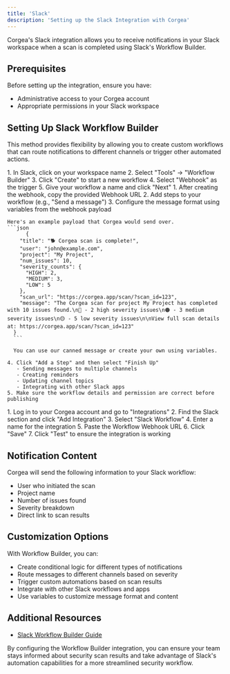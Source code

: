 ```yaml
---
title: 'Slack'
description: 'Setting up the Slack Integration with Corgea'
---
```


Corgea's Slack integration allows you to receive notifications in your Slack workspace when a scan is completed using Slack's Workflow Builder.

## Prerequisites 

Before setting up the integration, ensure you have:

- Administrative access to your Corgea account
- Appropriate permissions in your Slack workspace

## Setting Up Slack Workflow Builder

This method provides flexibility by allowing you to create custom workflows that can route notifications to different channels or trigger other automated actions.

<Steps>
  <Step title="Create a Workflow">
    1. In Slack, click on your workspace name
    2. Select "Tools" → "Workflow Builder"
    3. Click "Create" to start a new workflow
    4. Select "Webhook" as the trigger
    5. Give your workflow a name and click "Next"
  </Step>
  <Step title="Configure Workflow Steps">
    1. After creating the webhook, copy the provided Webhook URL
    2. Add steps to your workflow (e.g., "Send a message")
    3. Configure the message format using variables from the webhook payload

    Here's an example payload that Corgea would send over. 
    ```json
          {
        "title": "🐕 Corgea scan is complete!",
        "user": "john@example.com",
        "project": "My Project",
        "num_issues": 10,
        "severity_counts": {
          "HIGH": 2,
          "MEDIUM": 3,
          "LOW": 5
        },
        "scan_url": "https://corgea.app/scan/?scan_id=123",
        "message": "The Corgea scan for project My Project has completed with 10 issues found.\n🔴 - 2 high severity issues\n🟠 - 3 medium severity issues\n🟡 - 5 low severity issues\n\nView full scan details at: https://corgea.app/scan/?scan_id=123"
      }
      ```

      You can use our canned message or create your own using variables. 
      
    4. Click "Add a Step" and then select "Finish Up"
       - Sending messages to multiple channels
       - Creating reminders
       - Updating channel topics
       - Integrating with other Slack apps
    5. Make sure the workflow details and permission are correct before publishing

  </Step>
  <Step title="Configure in Corgea">
    1. Log in to your Corgea account and go to "Integrations"
    2. Find the Slack section and click "Add Integration"
    3. Select "Slack Workflow"
    4. Enter a name for the integration
    5. Paste the Workflow Webhook URL
    6. Click "Save"
    7. Click "Test" to ensure the integration is working
  </Step>
</Steps>

## Notification Content

Corgea will send the following information to your Slack workflow:

- User who initiated the scan
- Project name
- Number of issues found
- Severity breakdown
- Direct link to scan results

## Customization Options

With Workflow Builder, you can:
- Create conditional logic for different types of notifications
- Route messages to different channels based on severity
- Trigger custom automations based on scan results
- Integrate with other Slack workflows and apps
- Use variables to customize message format and content

## Additional Resources
- [Slack Workflow Builder Guide](https://slack.com/help/articles/360035692513-Guide-to-Workflow-Builder)

By configuring the Workflow Builder integration, you can ensure your team stays informed about security scan results and take advantage of Slack's automation capabilities for a more streamlined security workflow.